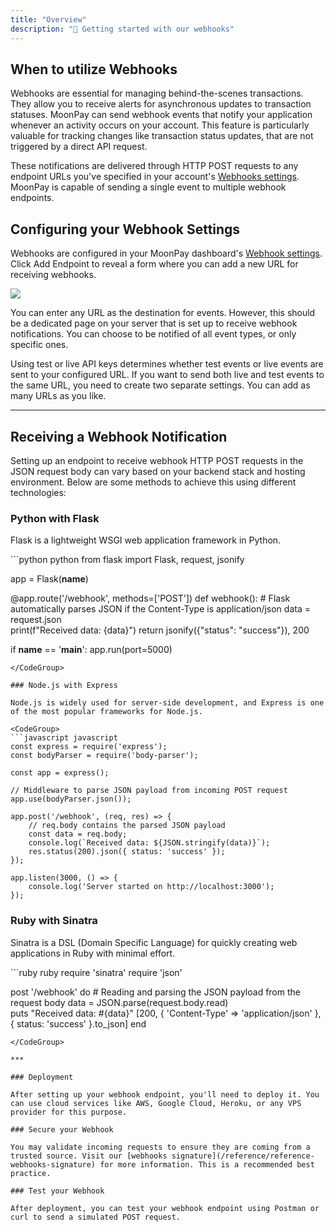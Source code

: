 ```yaml
---
title: "Overview"
description: "👀 Getting started with our webhooks"
---
```


## When to utilize Webhooks

Webhooks are essential for managing behind-the-scenes transactions. They allow you to receive alerts for asynchronous updates to transaction statuses. MoonPay can send webhook events that notify your application whenever an activity occurs on your account. This feature is particularly valuable for tracking changes like transaction status updates, that are not triggered by a direct API request.

These notifications are delivered through HTTP POST requests to any endpoint URLs you've specified in your account's [Webhooks settings](https://dashboard.moonpay.com/developers/#webhooks). MoonPay is capable of sending a single event to multiple webhook endpoints.

## Configuring your Webhook Settings

Webhooks are configured in your MoonPay dashboard's [Webhook settings](https://dashboard.moonpay.com/developers/#webhooks). Click Add Endpoint to reveal a form where you can add a new URL for receiving webhooks.

![](https://files.readme.io/655d84133301e3adcb2feca80ef09ba647aed2600cd40312d5e0d6fa7cdae3c9-webhooks.gif)

You can enter any URL as the destination for events. However, this should be a dedicated page on your server that is set up to receive webhook notifications. You can choose to be notified of all event types, or only specific ones.

Using test or live API keys determines whether test events or live events are sent to your configured URL. If you want to send both live and test events to the same URL, you need to create two separate settings. You can add as many URLs as you like.

---

## Receiving a Webhook Notification

Setting up an endpoint to receive webhook HTTP POST requests in the JSON request body can vary based on your backend stack and hosting environment. Below are some methods to achieve this using different technologies:

### Python with Flask

Flask is a lightweight WSGI web application framework in Python.

<CodeGroup>
  ```python python
  from flask import Flask, request, jsonify

app = Flask(**name**)

@app.route('/webhook', methods=['POST'])
def webhook(): # Flask automatically parses JSON if the Content-Type is application/json
data = request.json  
 print(f"Received data: {data}")
return jsonify({"status": "success"}), 200

if **name** == '**main**':
app.run(port=5000)

````
</CodeGroup>

### Node.js with Express

Node.js is widely used for server-side development, and Express is one of the most popular frameworks for Node.js.

<CodeGroup>
```javascript javascript
const express = require('express');
const bodyParser = require('body-parser');

const app = express();

// Middleware to parse JSON payload from incoming POST request
app.use(bodyParser.json());

app.post('/webhook', (req, res) => {
    // req.body contains the parsed JSON payload
    const data = req.body;
    console.log(`Received data: ${JSON.stringify(data)}`);
    res.status(200).json({ status: 'success' });
});

app.listen(3000, () => {
    console.log('Server started on http://localhost:3000');
});
````

</CodeGroup>

### Ruby with Sinatra

Sinatra is a DSL (Domain Specific Language) for quickly creating web applications in Ruby with minimal effort.

<CodeGroup>
  ```ruby ruby
  require 'sinatra'
  require 'json'

post '/webhook' do # Reading and parsing the JSON payload from the request body
data = JSON.parse(request.body.read)  
 puts "Received data: #{data}"
[200, { 'Content-Type' => 'application/json' }, { status: 'success' }.to_json]
end

```
</CodeGroup>

***

### Deployment

After setting up your webhook endpoint, you'll need to deploy it. You can use cloud services like AWS, Google Cloud, Heroku, or any VPS provider for this purpose.

### Secure your Webhook

You may validate incoming requests to ensure they are coming from a trusted source. Visit our [webhooks signature](/reference/reference-webhooks-signature) for more information. This is a recommended best practice.

### Test your Webhook

After deployment, you can test your webhook endpoint using Postman or curl to send a simulated POST request.
```
